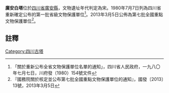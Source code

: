 {{msg:四川省文物保護單位
|名稱 = 廣安白塔
|編號 = 79
|圖片 = 
|級別 = S1
|分類 = 
|時代 = [[宋代|宋代]]
|地点 = [[四川省|四川省]][[廣安縣|廣安縣]]
|坐標 =
|登錄 = 1980年7月7日
}}
{{msg:四川省文物保護單位
|名稱 = 廣安白塔
|編號 = 1304
|圖片 = 
|級別 = 107
|分類 = 
|時代 = 宋
|地点 = [[四川省|四川省]][[廣安市|廣安市]][[廣安區|廣安區]]
|坐標 =
|登錄 = 2013年3月5日
}}

'''廣安白塔'''位於[[四川省|四川省]][[廣安縣|廣安縣]]，文物遺址年代判定為宋。1980年7月7日列為四川省重新確定公布的第一批省級文物保護單位<ref>「關於重新公布全省文物保護單位名單的通知」，四川省人民政府，一九八〇年七月七日，川府發（1980）154號文件</ref>。2013年3月5日公佈為第七批全國重點文物保護單位<ref>『國務院關於核定並公布第七批全國重點文物保護單位的通知』，國發〔2013〕13號，2013年3月5日</ref>。
==註釋==
{{reflist}}
{{文物保護單位小作品}}
{{四川全国重点文物保护单位}}
[[Category:四川古塔|Category:四川古塔]]